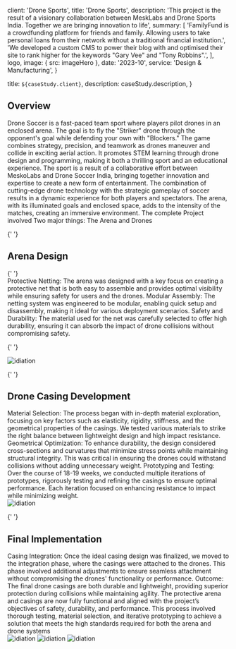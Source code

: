 
  client: 'Drone Sports',
  title: 'Drone Sports',
  description:
    'This project is the result of a visionary collaboration between MeskLabs and Drone Sports India. Together we are bringing innovation to life',
  summary: [
    'FamilyFund is a crowdfunding platform for friends and family. Allowing users to take personal loans from their network without a traditional financial institution.',
    'We developed a custom CMS to power their blog with and optimised their site to rank higher for the keywords "Gary Vee" and "Tony Robbins".',
  ],
  logo,
  image: { src: imageHero },
  date: '2023-10',
  service: 'Design & Manufacturing',
}

  title: `${caseStudy.client}`,
  description: caseStudy.description,
}

<section className="flex flex-col space-y-10">
  <h1 className="text-3xl font-semibold">Overview</h1>
  <span className="text-justify">
    Drone Soccer is a fast-paced team sport where players pilot drones in an
    enclosed arena. The goal is to fly the "Striker" drone through the
    opponent's goal while defending your own with "Blockers." The game combines
    strategy, precision, and teamwork as drones maneuver and collide in exciting
    aerial action. It promotes STEM learning through drone design and
    programming, making it both a thrilling sport and an educational experience.
  </span>
  <span className="text-justify">
    The sport is a result of a collaborative effort between MeskoLabs and Drone
    Soccer India, bringing together innovation and expertise to create a new
    form of entertainment. The combination of cutting-edge drone technology with
    the strategic gameplay of soccer results in a dynamic experience for both
    players and spectators. The arena, with its illuminated goals and enclosed
    space, adds to the intensity of the matches, creating an immersive
    environment.
  </span>
  <span className="text-justify">
    The complete Project involved Two major things: The Arena and Drones
  </span>

{' '}

<div className="">
  <h2 className="pb-4 text-lg font-bold">Arena Design</h2>{' '}
  <div className="flex flex-col space-y-10">
    <span className="text-justify">
      <span className="text-lg font-bold">Protective Netting: </span>
      The arena was designed with a key focus on creating a protective net that
      is both easy to assemble and provides optimal visibility while ensuring
      safety for users and the drones.
    </span>
    <span className="text-justify">
      <span className="text-lg font-bold">Modular Assembly: </span>
      The netting system was engineered to be modular, enabling quick setup and
      disassembly, making it ideal for various deployment scenarios.
    </span>
    <span className="text-justify">
      <span className="text-lg font-bold">Safety and Durability: </span>
      The material used for the net was carefully selected to offer high
      durability, ensuring it can absorb the impact of drone collisions without
      compromising safety.
    </span>
  </div>
</div>

{' '}

<div className="max-w-5xl">
  <Image
    src={overview}
    alt="idiation"
    width={1005}
    height={526}
    priority
    classname="py-8 w-full h-full"
  />
</div>

{' '}

<div className="">
  <h2 className="pb-4 text-lg font-bold">Drone Casing Development</h2>
  <div className="flex flex-col space-y-10">
    <span className="text-justify">
      <span className="text-lg font-bold">Material Selection: </span>
      The process began with in-depth material exploration, focusing on key
      factors such as elasticity, rigidity, stiffness, and the geometrical
      properties of the casings. We tested various materials to strike the right
      balance between lightweight design and high impact resistance.
    </span>
    <span className="text-justify">
      <span className="text-lg font-bold">Geometrical Optimization: </span>
      To enhance durability, the design considered cross-sections and curvatures
      that minimize stress points while maintaining structural integrity. This
      was critical in ensuring the drones could withstand collisions without
      adding unnecessary weight.
    </span>
    <span className="text-justify">
      <span className="text-lg font-bold">Prototyping and Testing: </span>
      Over the course of 18-19 weeks, we conducted multiple iterations of
      prototypes, rigorously testing and refining the casings to ensure optimal
      performance. Each iteration focused on enhancing resistance to impact
      while minimizing weight.
    </span>
  </div>
</div>

<div className="max-w-5xl">
  <Image
    src={ideation}
    alt="idiation"
    width={1005}
    height={526}
    priority
    classname="py-8 w-full h-full"
  />
</div>

{' '}

<div className="">
  <h2 className="pb-4 text-lg font-bold">Final Implementation</h2>
  <div className="flex flex-col space-y-10">
    <span className="text-justify">
      <span className="text-lg font-bold">Casing Integration: </span>
      Once the ideal casing design was finalized, we moved to the integration
      phase, where the casings were attached to the drones. This phase involved
      additional adjustments to ensure seamless attachment without compromising
      the drones' functionality or performance.
    </span>
    <span className="text-justify">
      <span className="text-lg font-bold">Outcome: </span>
      The final drone casings are both durable and lightweight, providing
      superior protection during collisions while maintaining agility. The
      protective arena and casings are now fully functional and aligned with the
      project’s objectives of safety, durability, and performance.
    </span>
    <span className="text-justify">
      This process involved thorough testing, material selection, and iterative
      prototyping to achieve a solution that meets the high standards required
      for both the arena and drone systems
    </span>
  </div>
</div>

   <div className="grid max-w-5xl grid-cols-1 gap-4 md:grid-cols-2 lg:grid-cols-3">
    <Image
      src={development1}
      alt="idiation"
      width={1005}
      height={526}
      priority
      classname="py-8 w-full h-full"
    />
    <Image
      src={development2}
      alt="idiation"
      width={1005}
      height={526}
      priority
      classname="py-8 w-full h-full"
    />
    <Image
      src={development3}
      alt="idiation"
      width={1005}
      height={526}
      priority
      classname="py-8 w-full h-full"
    />
  </div>
</section>
